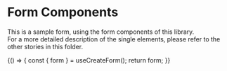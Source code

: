 

<Meta title="Primary Components/Form Elements" />

# Form Components
This is a sample form, using the form components of this library.  
For a more detailed description of the single elements, please refer to the other
stories in this folder.

<Preview>
  <Story name='Main'>
    {() => {
      const { form } = useCreateForm();
      return form;
    }}    
  </Story>
</Preview>
